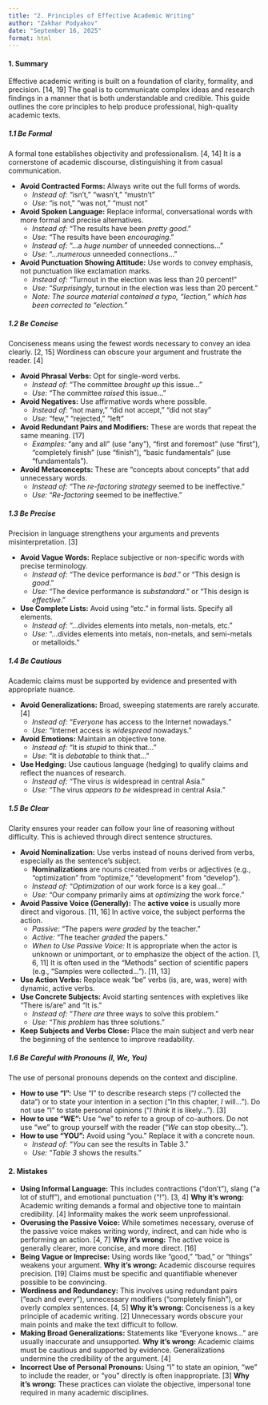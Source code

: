 ```yaml
---
title: "2. Principles of Effective Academic Writing"
author: "Zakhar Podyakov"
date: "September 16, 2025"
format: html
---
```


#### 1. Summary

Effective academic writing is built on a foundation of clarity, formality, and precision. [14, 19] The goal is to communicate complex ideas and research findings in a manner that is both understandable and credible. This guide outlines the core principles to help produce professional, high-quality academic texts.

##### 1.1 Be Formal
A formal tone establishes objectivity and professionalism. [4, 14] It is a cornerstone of academic discourse, distinguishing it from casual communication.

*   **Avoid Contracted Forms:** Always write out the full forms of words.
    *   *Instead of:* "isn't," "wasn't," "mustn't"
    *   *Use:* "is not," "was not," "must not"
*   **Avoid Spoken Language:** Replace informal, conversational words with more formal and precise alternatives.
    *   *Instead of:* "The results have been *pretty good*."
    *   *Use:* "The results have been *encouraging*."
    *   *Instead of:* "...a *huge number* of unneeded connections..."
    *   *Use:* "...*numerous* unneeded connections..."
*   **Avoid Punctuation Showing Attitude:** Use words to convey emphasis, not punctuation like exclamation marks.
    *   *Instead of:* "Turnout in the election was less than 20 percent!"
    *   *Use:* "*Surprisingly*, turnout in the election was less than 20 percent."
    *   _Note: The source material contained a typo, "lection," which has been corrected to "election."_

##### 1.2 Be Concise
Conciseness means using the fewest words necessary to convey an idea clearly. [2, 15] Wordiness can obscure your argument and frustrate the reader. [4]

*   **Avoid Phrasal Verbs:** Opt for single-word verbs.
    *   *Instead of:* "The committee *brought up* this issue..."
    *   *Use:* "The committee *raised* this issue..."
*   **Avoid Negatives:** Use affirmative words where possible.
    *   *Instead of:* "not many," "did not accept," "did not stay"
    *   *Use:* "few," "rejected," "left"
*   **Avoid Redundant Pairs and Modifiers:** These are words that repeat the same meaning. [17]
    *   *Examples:* "any and all" (use "any"), "first and foremost" (use "first"), "completely finish" (use "finish"), "basic fundamentals" (use "fundamentals").
*   **Avoid Metaconcepts:** These are "concepts about concepts" that add unnecessary words.
    *   *Instead of:* "The *re-factoring strategy* seemed to be ineffective."
    *   *Use:* "*Re-factoring* seemed to be ineffective."

##### 1.3 Be Precise
Precision in language strengthens your arguments and prevents misinterpretation. [3]

*   **Avoid Vague Words:** Replace subjective or non-specific words with precise terminology.
    *   *Instead of:* "The device performance is *bad*." or "This design is *good*."
    *   *Use:* "The device performance is *substandard*." or "This design is *effective*."
*   **Use Complete Lists:** Avoid using "etc." in formal lists. Specify all elements.
    *   *Instead of:* "...divides elements into metals, non-metals, etc."
    *   *Use:* "...divides elements into metals, non-metals, and semi-metals or metalloids."

##### 1.4 Be Cautious
Academic claims must be supported by evidence and presented with appropriate nuance.

*   **Avoid Generalizations:** Broad, sweeping statements are rarely accurate. [4]
    *   *Instead of:* "*Everyone* has access to the Internet nowadays."
    *   *Use:* "Internet access is *widespread* nowadays."
*   **Avoid Emotions:** Maintain an objective tone.
    *   *Instead of:* "It is *stupid* to think that..."
    *   *Use:* "It is *debatable* to think that..."
*   **Use Hedging:** Use cautious language (hedging) to qualify claims and reflect the nuances of research.
    *   *Instead of:* "The virus *is* widespread in central Asia."
    *   *Use:* "The virus *appears to be* widespread in central Asia."

##### 1.5 Be Clear
Clarity ensures your reader can follow your line of reasoning without difficulty. This is achieved through direct sentence structures.

*   **Avoid Nominalization:** Use verbs instead of nouns derived from verbs, especially as the sentence's subject.
    *   **Nominalizations** are nouns created from verbs or adjectives (e.g., "optimization" from "optimize," "development" from "develop").
    *   *Instead of:* "*Optimization* of our work force is a key goal..."
    *   *Use:* "Our company primarily aims at *optimizing* the work force."
*   **Avoid Passive Voice (Generally):** The **active voice** is usually more direct and vigorous. [11, 16] In active voice, the subject performs the action.
    *   *Passive:* "The papers *were graded* by the teacher."
    *   *Active:* "The teacher *graded* the papers."
    *   *When to Use Passive Voice:* It is appropriate when the actor is unknown or unimportant, or to emphasize the object of the action. [1, 6, 11] It is often used in the "Methods" section of scientific papers (e.g., "Samples were collected..."). [11, 13]
*   **Use Action Verbs:** Replace weak "be" verbs (is, are, was, were) with dynamic, active verbs.
*   **Use Concrete Subjects:** Avoid starting sentences with expletives like "There is/are" and "It is."
    *   *Instead of:* "*There are* three ways to solve this problem."
    *   *Use:* "*This problem* has three solutions."
*   **Keep Subjects and Verbs Close:** Place the main subject and verb near the beginning of the sentence to improve readability.

##### 1.6 Be Careful with Pronouns (I, We, You)
The use of personal pronouns depends on the context and discipline.

*   **How to use "I":** Use "I" to describe research steps ("*I* collected the data") or to state your intention in a section ("In this chapter, *I* will..."). Do not use "I" to state personal opinions ("*I think* it is likely..."). [3]
*   **How to use "WE":** Use "we" to refer to a group of co-authors. Do not use "we" to group yourself with the reader ("*We* can stop obesity...").
*   **How to use "YOU":** Avoid using "you." Replace it with a concrete noun.
    *   *Instead of:* "*You* can see the results in Table 3."
    *   *Use:* "*Table 3* shows the results."

#### 2. Mistakes

*   **Using Informal Language:** This includes contractions ("don't"), slang ("a lot of stuff"), and emotional punctuation ("!"). [3, 4] **Why it's wrong:** Academic writing demands a formal and objective tone to maintain credibility. [4] Informality makes the work seem unprofessional.
*   **Overusing the Passive Voice:** While sometimes necessary, overuse of the passive voice makes writing wordy, indirect, and can hide who is performing an action. [4, 7] **Why it's wrong:** The active voice is generally clearer, more concise, and more direct. [16]
*   **Being Vague or Imprecise:** Using words like "good," "bad," or "things" weakens your argument. **Why it's wrong:** Academic discourse requires precision. [19] Claims must be specific and quantifiable whenever possible to be convincing.
*   **Wordiness and Redundancy:** This involves using redundant pairs ("each and every"), unnecessary modifiers ("completely finish"), or overly complex sentences. [4, 5] **Why it's wrong:** Conciseness is a key principle of academic writing. [2] Unnecessary words obscure your main points and make the text difficult to follow.
*   **Making Broad Generalizations:** Statements like "Everyone knows..." are usually inaccurate and unsupported. **Why it's wrong:** Academic claims must be cautious and supported by evidence. Generalizations undermine the credibility of the argument. [4]
*   **Incorrect Use of Personal Pronouns:** Using "I" to state an opinion, "we" to include the reader, or "you" directly is often inappropriate. [3] **Why it's wrong:** These practices can violate the objective, impersonal tone required in many academic disciplines.
